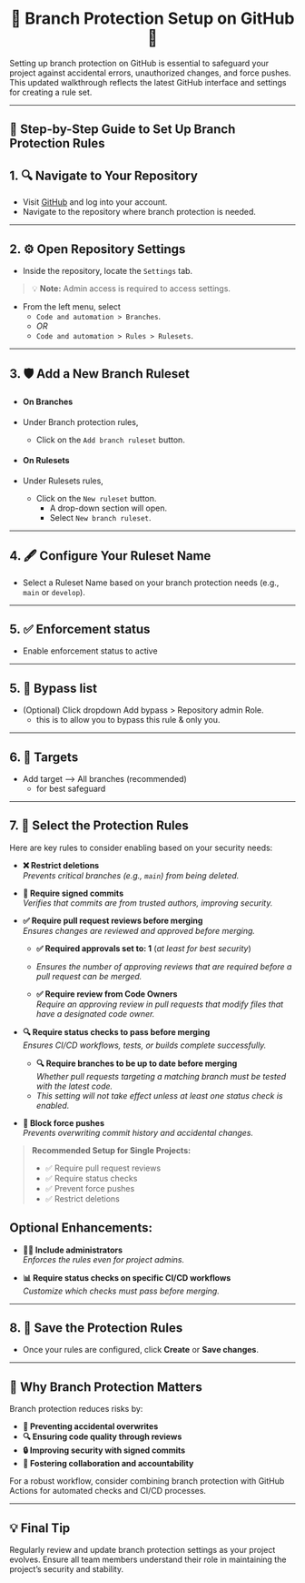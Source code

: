 # <div align="center" > 🌟 **Branch Protection Setup on GitHub** 🌟 </div>

Setting up branch protection on GitHub is essential to safeguard your project against accidental errors, unauthorized changes, and force pushes. This updated walkthrough reflects the latest GitHub interface and settings for creating a rule set.

---

## **🚀 Step-by-Step Guide to Set Up Branch Protection Rules**

## **1. 🔍 Navigate to Your Repository**

- Visit [GitHub](https://github.com/) and log into your account.
- Navigate to the repository where branch protection is needed.

---

## **2. ⚙️ Open Repository Settings**

- Inside the repository, locate the `Settings` tab.

> 💡 **Note:** Admin access is required to access settings.

- From the left menu, select
  - `Code and automation > Branches`.
  - _OR_
  - `Code and automation > Rules > Rulesets`.

---

## **3. 🛡️ Add a New Branch Ruleset**

- #### **On Branches**
- Under Branch protection rules,

  - Click on the `Add branch ruleset` button.

- #### **On Rulesets**
- Under Rulesets rules,
  - Click on the `New ruleset` button.
    - A drop-down section will open.
    - Select `New branch ruleset`.

---

## **4. 🖋️ Configure Your Ruleset Name**

- Select a Ruleset Name based on your branch protection needs (e.g., `main` or `develop`).

---

## **5. ✅ Enforcement status**

- Enable enforcement status to active

---

## **5. 🔐 Bypass list**

- (Optional) Click dropdown Add bypass > Repository admin Role.
  - this is to allow you to bypass this rule & only you.

---

## **6. 👮 Targets**

- Add target --> All branches (recommended)
  - for best safeguard

---

## **7. 🔧 Select the Protection Rules**

Here are key rules to consider enabling based on your security needs:

- **❌ Restrict deletions**  
  _Prevents critical branches (e.g., `main`) from being deleted._

- **🔏 Require signed commits**  
  _Verifies that commits are from trusted authors, improving security._

- **✅ Require pull request reviews before merging**  
  _Ensures changes are reviewed and approved before merging._

  - **✅ Required approvals set to: 1** (_at least for best security_)
  - _Ensures the number of approving reviews that are required before a pull request can be merged._

  - **✅ Require review from Code Owners**  
    _Require an approving review in pull requests that modify files that have a designated code owner._

- **🔍 Require status checks to pass before merging**  
  _Ensures CI/CD workflows, tests, or builds complete successfully._

  - **🔍 Require branches to be up to date before merging**  
    _Whether pull requests targeting a matching branch must be tested with the latest code._
  - _This setting will not take effect unless at least one status check is enabled._

- **🚫 Block force pushes**  
  _Prevents overwriting commit history and accidental changes._

> **Recommended Setup for Single Projects:**
>
> - ✅ Require pull request reviews
> - ✅ Require status checks
> - ✅ Prevent force pushes
> - ✅ Restrict deletions

## **Optional Enhancements:**

- **👨‍💼 Include administrators**  
  _Enforces the rules even for project admins._

- **📊 Require status checks on specific CI/CD workflows**  
  _Customize which checks must pass before merging._

---

## **8. 💾 Save the Protection Rules**

- Once your rules are configured, click **Create** or **Save changes**.

---

## **🔑 Why Branch Protection Matters**

Branch protection reduces risks by:

- **🚫 Preventing accidental overwrites**
- **🔍 Ensuring code quality through reviews**
- **🔒 Improving security with signed commits**
- **🤝 Fostering collaboration and accountability**

For a robust workflow, consider combining branch protection with GitHub Actions for automated checks and CI/CD processes.

---

## **💡 Final Tip**

Regularly review and update branch protection settings as your project evolves. Ensure all team members understand their role in maintaining the project’s security and stability.

